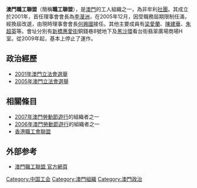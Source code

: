 {{Primarysources|time=2015-12-14T03:07:00+00:00}}
'''澳門職工聯盟'''（簡稱'''職工聯盟'''），是[[澳門|澳門]]的工人組織之一，為非牟利[[社團|社團]]。其成立於2001年，首任理事會會長為[[李漫洲|李漫洲]]，在2005年12月，因受職務屆期限制任滿，經換屆改選，由現時理事會會長[[何興國|何興國]]接任。其他主要成員有[[梁愛蘭|梁愛蘭]]、[[陳建華|陳建華]]、[[朱超英|朱超英]]等。會址分別有[[新橋_(澳門)|新橋]][[惠愛街|惠愛街]]銅錢巷8號地下及[[黑沙環|黑沙環]]看台街翡翠廣場商場H室。從2009年起，基本上停止了運作。

==政治經歷==
*[[2001年澳門立法會選舉|2001年澳門立法會選舉]]
*[[2005年澳門立法會選舉|2005年澳門立法會選舉]]

==相關條目==
* [[2007年澳門勞動節遊行|2007年澳門勞動節遊行]]的組織者之一
* [[2006年澳門勞動節遊行|2006年澳門勞動節遊行]]的組織者之一
* [[香港職工會聯盟|香港職工會聯盟]]

== 外部参考 ==
* [https://web.archive.org/web/20081001230214/http://hk.geocities.com/workers_unionmo/ 澳門職工聯盟 官方網頁]

[[Category:中国工会|Category:中国工会]]
[[Category:澳門組織|Category:澳門組織]]
[[Category:澳門政治|Category:澳門政治]]